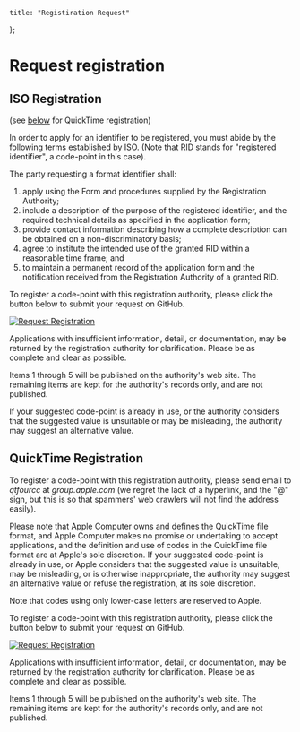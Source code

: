     title: "Registiration Request"
};

# Request registration

## ISO Registration

(see [below](#quicktime-registration) for QuickTime registration)

In order to apply for an identifier to be registered, you must abide by the following terms established by ISO. (Note that RID stands for "registered identifier", a code-point in this case).

The party requesting a format identifier shall:

1.  apply using the Form and procedures supplied by the Registration Authority;
2.  include a description of the purpose of the registered identifier, and the required technical details as specified in the application form;
3.  provide contact information describing how a complete description can be obtained on a non-discriminatory basis;
4.  agree to institute the intended use of the granted RID within a reasonable time frame; and
5.  to maintain a permanent record of the application form and the notification received from the Registration Authority of a granted RID.

To register a code-point with this registration authority, please click the button below to submit your request on GitHub.

[![Request Registration](https://img.shields.io/badge/ISO%20Registration-Submit%20on%20GitHub-blue.svg)](https://github.com/mp4ra/mp4ra.github.io/issues/new?template=new-codepoint-iso.yml)

Applications with insufficient information, detail, or documentation, may be returned by the registration authority for clarification. Please be as complete and clear as possible.

Items 1 through 5 will be published on the authority's web site. The remaining items are kept for the authority's records only, and are not published.

If your suggested code-point is already in use, or the authority considers that the suggested value is unsuitable or may be misleading, the authority may suggest an alternative value.

## QuickTime Registration

To register a code-point with this registration authority, please send email to _qtfourcc_ at _group.apple.com_ (we regret the lack of a hyperlink, and the "@" sign, but this is so that spammers' web crawlers will not find the address easily).

Please note that Apple Computer owns and defines the QuickTime file format, and Apple Computer makes no promise or undertaking to accept applications, and the definition and use of codes in the QuickTime file format are at Apple's sole discretion. If your suggested code-point is already in use, or Apple considers that the suggested value is unsuitable, may be misleading, or is otherwise inappropriate, the authority may suggest an alternative value or refuse the registration, at its sole discretion.

Note that codes using only lower-case letters are reserved to Apple.

To register a code-point with this registration authority, please click the button below to submit your request on GitHub.

[![Request Registration](https://img.shields.io/badge/QuickTime%20Registration-Submit%20on%20GitHub-blue.svg)](https://github.com/mp4ra/mp4ra.github.io/issues/new?template=new-codepoint-qt.yml)

Applications with insufficient information, detail, or documentation, may be returned by the registration authority for clarification. Please be as complete and clear as possible.

Items 1 through 5 will be published on the authority's web site. The remaining items are kept for the authority's records only, and are not published.

